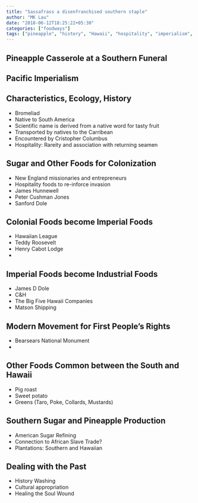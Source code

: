 ```yaml
---
title: "Sassafrass a disenfranchised southern staple"
author: "MK Lau"
date: "2018-06-12T18:25:22+05:30"
categories: ["foodways"]
tags: ["pineapple", "history", "Hawaii", "hospitality", "imperialism", "expansionism"]
---
```


## Pineapple Casserole at a Southern Funeral

## Pacific Imperialism

## Characteristics, Ecology, History

- Bromeliad
- Native to South America
- Scientific name is derived from a native word for tasty fruit
- Transported by natives to the Carribean
- Encountered by Cristopher Columbus
- Hospitality: Rareity and association with returning seamen

## Sugar and Other Foods for Colonization

- New England missionaries and entrepreneurs
- Hospitality foods to re-inforce invasion
- James Hunnewell
- Peter Cushman Jones
- Sanford Dole

## Colonial Foods become Imperial Foods

- Hawaiian League
- Teddy Roosevelt
- Henry Cabot Lodge
- 

## Imperial Foods become Industrial Foods

- James D Dole
- C&H
- The Big Five Hawaii Companies
- Matson Shipping

## Modern Movement for First People's Rights

- Bearsears National Monument
- 

## Other Foods Common between the South and Hawaii

- Pig roast
- Sweet potato
- Greens (Taro, Poke, Collards, Mustards)

## Southern Sugar and Pineapple Production

- American Sugar Refining
- Connection to African Slave Trade?
- Plantations: Southern and Hawaiian

## Dealing with the Past

- History Washing
- Cultural appropriation
- Healing the Soul Wound
